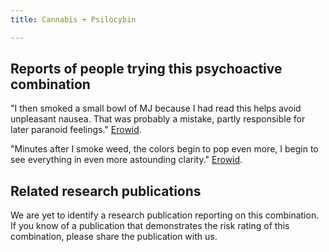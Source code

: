 ---
title: Cannabis + Psilocybin

---

## Reports of people trying this psychoactive combination

"I then smoked a small bowl of MJ because I had read this helps avoid unpleasant nausea. That was probably a mistake, partly responsible for later paranoid feelings." [Erowid](https://erowid.org/experiences/exp.php?ID=17092).

"Minutes after I smoke weed, the colors begin to pop even more, I begin to see everything in even more astounding clarity." [Erowid](https://erowid.org/experiences/exp.php?ID=116599).

## Related research publications

We are yet to identify a research publication reporting on this combination. If you know of a publication that demonstrates the risk rating of this combination, please share the publication with us.



